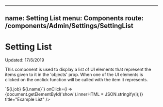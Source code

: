 
---
name: Setting List
menu: Components
route: /components/Admin/Settings/SettingList
---

# Setting List

Updated: 17/6/2019

This component is used to display a list of UI elements that represent
the items given to it in the 'objects' prop. When one of the UI elements
is clicked on the onclick function will be called with the item it represents.

<Props of={SettingList} />

<Playground>
  <span id="show"></span>
  <SettingList
    items={[
      { name: "Joe", job: "Developer"},
      { name: "Susan", job: "Accountant"},
      { name: "Steve", job: "Dancer"},
    ]}
    itemString={i => `${i.job} ${i.name}`}
    onClick={i => {document.getElementById('show').innerHTML = JSON.stringify(i);}}
    title="Example List"
  />
</Playground>